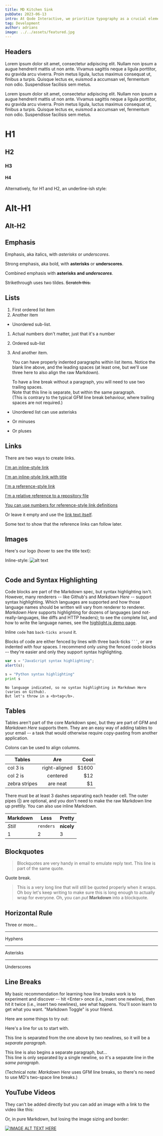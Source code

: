 ```yaml
---
title: MD Kitchen Sink
pubDate: 2023-06-13
intro: At Qode Interactive, we prioritize typography as a crucial element of design. Fonts do more than just display text; they add psychological value and convey specific messages.
tag: Development
author: adrians
image: ../../assets/featured.jpg
---
```


## Headers

Lorem ipsum dolor sit amet, consectetur adipiscing elit. Nullam non ipsum a augue hendrerit mattis ut non ante. Vivamus sagittis neque a ligula porttitor, eu gravida arcu viverra. Proin metus ligula, luctus maximus consequat ut, finibus a turpis. Quisque lectus ex, euismod a accumsan vel, fermentum non odio. Suspendisse facilisis sem metus.

Lorem ipsum dolor sit amet, consectetur adipiscing elit. Nullam non ipsum a augue hendrerit mattis ut non ante. Vivamus sagittis neque a ligula porttitor, eu gravida arcu viverra. Proin metus ligula, luctus maximus consequat ut, finibus a turpis. Quisque lectus ex, euismod a accumsan vel, fermentum non odio. Suspendisse facilisis sem metus.

# H1
## H2
### H3
#### H4

Alternatively, for H1 and H2, an underline-ish style:

Alt-H1
======

Alt-H2
------

## Emphasis

Emphasis, aka italics, with *asterisks* or _underscores_.

Strong emphasis, aka bold, with **asterisks** or __underscores__.

Combined emphasis with **asterisks and _underscores_**.

Strikethrough uses two tildes. ~~Scratch this.~~

## Lists

1. First ordered list item
2. Another item
  * Unordered sub-list. 
1. Actual numbers don't matter, just that it's a number
  1. Ordered sub-list
4. And another item.

   You can have properly indented paragraphs within list items. Notice the blank line above, and the leading spaces (at least one, but we'll use three here to also align the raw Markdown).

   To have a line break without a paragraph, you will need to use two trailing spaces.  
   Note that this line is separate, but within the same paragraph.  
   (This is contrary to the typical GFM line break behaviour, where trailing spaces are not required.)

* Unordered list can use asterisks
- Or minuses
+ Or pluses

## Links

There are two ways to create links.

[I'm an inline-style link](https://www.google.com)

[I'm an inline-style link with title](https://www.google.com "Google's Homepage")

[I'm a reference-style link][Arbitrary case-insensitive reference text]

[I'm a relative reference to a repository file](../blob/master/LICENSE)

[You can use numbers for reference-style link definitions][1]

Or leave it empty and use the [link text itself].

Some text to show that the reference links can follow later.

[arbitrary case-insensitive reference text]: https://www.mozilla.org
[1]: http://slashdot.org
[link text itself]: http://www.reddit.com

## Images
Here's our logo (hover to see the title text):

Inline-style: 
![alt text](https://github.com/adam-p/markdown-here/raw/master/src/common/images/icon48.png "Logo Title Text 1")

<Image src={slide1} width={500} height={200} alt="" />

## Code and Syntax Highlighting

Code blocks are part of the Markdown spec, but syntax highlighting isn't. However, many renderers -- like Github's and *Markdown Here* -- support syntax highlighting. Which languages are supported and how those language names should be written will vary from renderer to renderer. *Markdown Here* supports highlighting for dozens of languages (and not-really-languages, like diffs and HTTP headers); to see the complete list, and how to write the language names, see the [highlight.js demo page](http://softwaremaniacs.org/media/soft/highlight/test.html).

Inline `code` has `back-ticks around` it.

Blocks of code are either fenced by lines with three back-ticks <code>```</code>, or are indented with four spaces. I recommend only using the fenced code blocks -- they're easier and only they support syntax highlighting.


```javascript
var s = "JavaScript syntax highlighting";
alert(s);
```

```python
s = "Python syntax highlighting"
print s
```

```
No language indicated, so no syntax highlighting in Markdown Here (varies on Github). 
But let's throw in a <b>tag</b>.
```

## Tables

Tables aren't part of the core Markdown spec, but they are part of GFM and *Markdown Here* supports them. They are an easy way of adding tables to your email -- a task that would otherwise require copy-pasting from another application.

Colons can be used to align columns.

| Tables        | Are           | Cool |
| ------------- |:-------------:| -----:|
| col 3 is      | right-aligned | $1600 |
| col 2 is      | centered      |   $12 |
| zebra stripes | are neat      |    $1 |

There must be at least 3 dashes separating each header cell. The outer pipes (|) are optional, and you don't need to make the raw Markdown line up prettily. You can also use inline Markdown.

Markdown | Less | Pretty
--- | --- | ---
*Still* | `renders` | **nicely**
1 | 2 | 3

## Blockquotes

> Blockquotes are very handy in email to emulate reply text.
> This line is part of the same quote.

Quote break.

> This is a very long line that will still be quoted properly when it wraps. Oh boy let's keep writing to make sure this is long enough to actually wrap for everyone. Oh, you can *put* **Markdown** into a blockquote. 


## Horizontal Rule


Three or more...

---

Hyphens

***

Asterisks

___

Underscores

## Line Breaks

My basic recommendation for learning how line breaks work is to experiment and discover -- hit &lt;Enter&gt; once (i.e., insert one newline), then hit it twice (i.e., insert two newlines), see what happens. You'll soon learn to get what you want. "Markdown Toggle" is your friend. 

Here are some things to try out:

Here's a line for us to start with.

This line is separated from the one above by two newlines, so it will be a *separate paragraph*.

This line is also begins a separate paragraph, but...  
This line is only separated by a single newline, so it's a separate line in the *same paragraph*.

(Technical note: *Markdown Here* uses GFM line breaks, so there's no need to use MD's two-space line breaks.)

## YouTube Videos

They can't be added directly but you can add an image with a link to the video like this:


Or, in pure Markdown, but losing the image sizing and border:

[![IMAGE ALT TEXT HERE](https://img.youtube.com/vi/PCvrcyV3_hI/maxresdefault.jpg)](https://www.youtube.com/watch?v=PCvrcyV3_hI)

